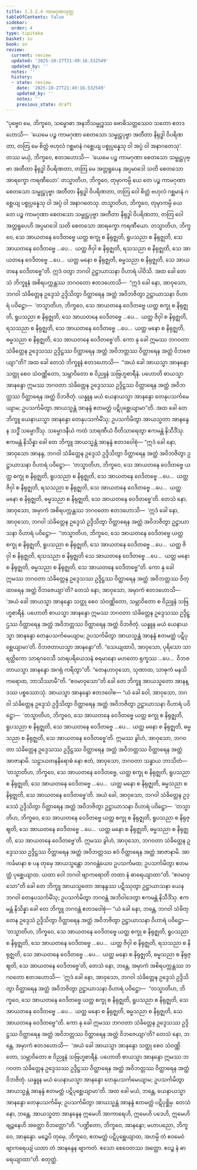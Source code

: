 ```yaml
---
title: 1.3.2.4 ကာမဂုဏသုတ္တ
tableOfContents: false
sidebar:
  order: 4
type: tipitaka
basket: su
book: sn
review:
  current: review
  updated: '2025-10-27T21:49:16.532549'
  updated_by: ''
  notes: ''
  history:
  - state: review
    date: '2025-10-27T21:49:16.532549'
    updated_by: ''
    notes: ''
    previous_state: draft
---
```



<ReviewStatus review={frontmatter.review} showDetails={true} />

<HypothesisAnnotation frontmatter={frontmatter} />

<DynamicBreadcrumb />

<Division number="117" book="sn" e="ch" v="18" p="298">

<Paragraph number="637" book="sn">
“ပုဗ္ဗေဝ မေ, ဘိက္ခဝေ, သမ္ဗောဓာ အနဘိသမ္ဗုဒ္ဓဿ ဗောဓိသတ္တဿေဝ သတော ဧတဒဟောသိ—  ‘ယေမေ ပဉ္စ ကာမဂုဏာ စေတသော သမ္ဖုဋ္ဌပုဗ္ဗာ အတီတာ နိရုဒ္ဓါ ဝိပရိဏတာ, တတြ မေ စိတ္တံ ဗဟုလံ ဂစ္ဆမာနံ ဂစ္ဆေယျ ပစ္စုပ္ပန္နေသု ဝါ အပ္ပံ ဝါ အနာဂတေသု’. တဿ မယှံ, ဘိက္ခဝေ, ဧတဒဟောသိ—  ‘ယေမေ ပဉ္စ ကာမဂုဏာ စေတသော သမ္ဖုဋ္ဌပုဗ္ဗာ အတီတာ နိရုဒ္ဓါ ဝိပရိဏတာ, တတြ မေ အတ္တရူပေန အပ္ပမာဒေါ သတိ စေတသော အာရက္ခော ကရဏီယော’. တသ္မာတိဟ, ဘိက္ခဝေ, တုမှာကမ္ပိ ယေ တေ ပဉ္စ ကာမဂုဏာ စေတသော သမ္ဖုဋ္ဌပုဗ္ဗာ အတီတာ နိရုဒ္ဓါ ဝိပရိဏတာ, တတြ ဝေါ စိတ္တံ ဗဟုလံ ဂစ္ဆမာနံ ဂစ္ဆေယျ ပစ္စုပ္ပန္နေသု ဝါ အပ္ပံ ဝါ အနာဂတေသု. တသ္မာတိဟ, ဘိက္ခဝေ, တုမှာကမ္ပိ ယေ တေ ပဉ္စ ကာမဂုဏာ စေတသော သမ္ဖုဋ္ဌပုဗ္ဗာ အတီတာ နိရုဒ္ဓါ ဝိပရိဏတာ, တတြ ဝေါ အတ္တရူပေဟိ အပ္ပမာဒေါ သတိ စေတသော အာရက္ခော ကရဏီယော. တသ္မာတိဟ, ဘိက္ခဝေ, သေ အာယတနေ ဝေဒိတဗ္ဗေ ယတ္ထ စက္ခု စ နိရုဇ္ဈတိ, ရူပသညာ စ နိရုဇ္ဈတိ, သေ အာယတနေ ဝေဒိတဗ္ဗေ …ပေ…  ယတ္ထ ဇိဝှါ စ နိရုဇ္ဈတိ, ရသသညာ စ နိရုဇ္ဈတိ, သေ အာယတနေ ဝေဒိတဗ္ဗေ …ပေ…  ယတ္ထ မနော စ နိရုဇ္ဈတိ, ဓမ္မသညာ စ နိရုဇ္ဈတိ, သေ အာယတနေ ဝေဒိတဗ္ဗေ”တိ. ဣဒံ ဝတွာ ဘဂဝါ ဥဋ္ဌာယာသနာ ဝိဟာရံ ပါဝိသိ.
</Paragraph>

<Paragraph number="638" book="sn">
အထ ခေါ တေသံ ဘိက္ခူနံ အစိရပက္ကန္တဿ ဘဂဝတော ဧတဒဟောသိ—  “ဣဒံ ခေါ နော, အာဝုသော, ဘဂဝါ သံခိတ္တေန ဥဒ္ဒေသံ ဥဒ္ဒိသိတွာ ဝိတ္ထာရေန အတ္ထံ အဝိဘဇိတွာ ဥဋ္ဌာယာသနာ ဝိဟာရံ ပဝိဋ္ဌော—  ‘တသ္မာတိဟ, ဘိက္ခဝေ, သေ အာယတနေ ဝေဒိတဗ္ဗေ ယတ္ထ စက္ခု စ နိရုဇ္ဈတိ, ရူပသညာ စ နိရုဇ္ဈတိ, သေ အာယတနေ ဝေဒိတဗ္ဗေ …ပေ…  ယတ္ထ ဇိဝှါ စ နိရုဇ္ဈတိ, ရသသညာ စ နိရုဇ္ဈတိ, သေ အာယတနေ ဝေဒိတဗ္ဗေ …ပေ…  ယတ္ထ မနော စ နိရုဇ္ဈတိ, ဓမ္မသညာ စ နိရုဇ္ဈတိ, သေ အာယတနေ ဝေဒိတဗ္ဗေ’တိ. ကော နု ခေါ ဣမဿ ဘဂဝတာ သံခိတ္တေန ဥဒ္ဒေသဿ ဥဒ္ဒိဋ္ဌဿ ဝိတ္ထာရေန အတ္ထံ အဝိဘတ္တဿ ဝိတ္ထာရေန အတ္ထံ ဝိဘဇေယျာ”တိ?
</Paragraph>

<Paragraph number="639" book="sn">
အထ ခေါ တေသံ ဘိက္ခူနံ ဧတဒဟောသိ—  “အယံ ခေါ အာယသ္မာ အာနန္ဒော သတ္ထု စေဝ သံဝဏ္ဏိတော, သမ္ဘာဝိတော စ ဝိညူနံ သဗြဟ္မစာရီနံ. ပဟောတိ စာယသ္မာ အာနန္ဒော ဣမဿ ဘဂဝတာ သံခိတ္တေန ဥဒ္ဒေသဿ ဥဒ္ဒိဋ္ဌဿ ဝိတ္ထာရေန အတ္ထံ အဝိဘတ္တဿ ဝိတ္ထာရေန အတ္ထံ ဝိဘဇိတုံ. ယန္နူန မယံ ယေနာယသ္မာ အာနန္ဒော တေနုပသင်္ကမေယျာမ; ဥပသင်္ကမိတွာ အာယသ္မန္တံ အာနန္ဒံ ဧတမတ္ထံ ပဋိပုစ္ဆေယျာမာ”တိ.
</Paragraph>

<Paragraph number="640" book="sn">
အထ ခေါ တေ ဘိက္ခူ ယေနာယသ္မာ အာနန္ဒော တေနုပသင်္ကမိံသု; ဥပသင်္ကမိတွာ အာယသ္မတာ အာနန္ဒေန သဒ္ဓိံ သမ္မောဒိံသု. သမ္မောဒနီယံ ကထံ သာရဏီယံ ဝီတိသာရေတွာ ဧကမန္တံ နိသီဒိံသု. ဧကမန္တံ နိသိန္နာ ခေါ တေ ဘိက္ခူ အာယသ္မန္တံ အာနန္ဒံ ဧတဒဝေါစုံ—
</Paragraph>

<Paragraph number="641" book="sn">
“ဣဒံ ခေါ နော, အာဝုသော အာနန္ဒ, ဘဂဝါ သံခိတ္တေန ဥဒ္ဒေသံ ဥဒ္ဒိသိတွာ ဝိတ္ထာရေန အတ္ထံ အဝိဘဇိတွာ ဥဋ္ဌာယာသနာ ဝိဟာရံ ပဝိဋ္ဌော—  ‘တသ္မာတိဟ, ဘိက္ခဝေ, သေ အာယတနေ ဝေဒိတဗ္ဗေ ယတ္ထ စက္ခု စ နိရုဇ္ဈတိ, ရူပသညာ စ နိရုဇ္ဈတိ, သေ အာယတနေ ဝေဒိတဗ္ဗေ …ပေ…  ယတ္ထ ဇိဝှါ စ နိရုဇ္ဈတိ, ရသသညာ စ နိရုဇ္ဈတိ, သေ အာယတနေ ဝေဒိတဗ္ဗေ …ပေ…  ယတ္ထ မနော စ နိရုဇ္ဈတိ, ဓမ္မသညာ စ နိရုဇ္ဈတိ, သေ အာယတနေ ဝေဒိတဗ္ဗေ’တိ. တေသံ နော, အာဝုသော, အမှာကံ အစိရပက္ကန္တဿ ဘဂဝတော ဧတဒဟောသိ—  ‘ဣဒံ ခေါ နော, အာဝုသော, ဘဂဝါ သံခိတ္တေန ဥဒ္ဒေသံ ဥဒ္ဒိသိတွာ ဝိတ္ထာရေန အတ္ထံ အဝိဘဇိတွာ ဥဋ္ဌာယာသနာ ဝိဟာရံ ပဝိဋ္ဌော—  “တသ္မာတိဟ, ဘိက္ခဝေ, သေ အာယတနေ ဝေဒိတဗ္ဗေ ယတ္ထ စက္ခု စ နိရုဇ္ဈတိ, ရူပသညာ စ နိရုဇ္ဈတိ, သေ အာယတနေ ဝေဒိတဗ္ဗေ …ပေ…  ယတ္ထ ဇိဝှါ စ နိရုဇ္ဈတိ, ရသသညာ စ နိရုဇ္ဈတိ သေ အာယတနေ ဝေဒိတဗ္ဗေ …ပေ…  ယတ္ထ မနော စ နိရုဇ္ဈတိ, ဓမ္မသညာ စ နိရုဇ္ဈတိ, သေ အာယတနေ ဝေဒိတဗ္ဗေ”တိ. ကော နု ခေါ ဣမဿ ဘဂဝတာ သံခိတ္တေန ဥဒ္ဒေသဿ ဥဒ္ဒိဋ္ဌဿ ဝိတ္ထာရေန အတ္ထံ အဝိဘတ္တဿ ဝိတ္ထာရေန အတ္ထံ ဝိဘဇေယျာ’တိ? တေသံ နော, အာဝုသော, အမှာကံ ဧတဒဟောသိ—  ‘အယံ ခေါ အာယသ္မာ အာနန္ဒော သတ္ထု စေဝ သံဝဏ္ဏိတော, သမ္ဘာဝိတော စ ဝိညူနံ သဗြဟ္မစာရီနံ. ပဟောတိ စာယသ္မာ အာနန္ဒော ဣမဿ ဘဂဝတာ သံခိတ္တေန ဥဒ္ဒေသဿ ဥဒ္ဒိဋ္ဌဿ ဝိတ္ထာရေန အတ္ထံ အဝိဘတ္တဿ ဝိတ္ထာရေန အတ္ထံ ဝိဘဇိတုံ. ယန္နူန မယံ ယေနာယသ္မာ အာနန္ဒော တေနုပသင်္ကမေယျာမ; ဥပသင်္ကမိတွာ အာယသ္မန္တံ အာနန္ဒံ ဧတမတ္ထံ ပဋိပုစ္ဆေယျာမာ’တိ. ဝိဘဇတာယသ္မာ အာနန္ဒော”တိ.
</Paragraph>

<Paragraph number="642" book="sn">
“သေယျထာပိ, အာဝုသော, ပုရိသော သာရတ္ထိကော သာရဂဝေသီ သာရပရိယေသနံ စရမာနော မဟတော ရုက္ခဿ …ပေ…  ဝိဘဇတာယသ္မာ အာနန္ဒော အဂရုံ ကရိတွာ”တိ.
</Paragraph>

<Paragraph number="643" book="sn">
“တေနဟာဝုသော, သုဏာထ, သာဓုကံ မနသိ ကရောထ, ဘာသိဿာမီ”တိ. “ဧဝမာဝုသော”တိ ခေါ တေ ဘိက္ခူ အာယသ္မတော အာနန္ဒဿ ပစ္စဿောသုံ. အာယသ္မာ အာနန္ဒော ဧတဒဝေါစ—
</Paragraph>

<Paragraph number="644" book="sn">
“ယံ ခေါ ဝေါ, အာဝုသော, ဘဂဝါ သံခိတ္တေန ဥဒ္ဒေသံ ဥဒ္ဒိသိတွာ ဝိတ္ထာရေန အတ္ထံ အဝိဘဇိတွာ ဥဋ္ဌာယာသနာ ဝိဟာရံ ပဝိဋ္ဌော—  ‘တသ္မာတိဟ, ဘိက္ခဝေ, သေ အာယတနေ ဝေဒိတဗ္ဗေ ယတ္ထ စက္ခု စ နိရုဇ္ဈတိ, ရူပသညာ စ နိရုဇ္ဈတိ, သေ အာယတနေ ဝေဒိတဗ္ဗေ …ပေ…  ယတ္ထ မနော စ နိရုဇ္ဈတိ, ဓမ္မသညာ စ နိရုဇ္ဈတိ, သေ အာယတနေ ဝေဒိတဗ္ဗေ’တိ. ဣမဿ ခွါဟံ, အာဝုသော, ဘဂဝတာ သံခိတ္တေန ဥဒ္ဒေသဿ ဥဒ္ဒိဋ္ဌဿ ဝိတ္ထာရေန အတ္ထံ အဝိဘတ္တဿ ဝိတ္ထာရေန အတ္ထံ အာဇာနာမိ. သဠာယတနနိရောဓံ နော ဧတံ, အာဝုသော, ဘဂဝတာ သန္ဓာယ ဘာသိတံ—  ‘တသ္မာတိဟ, ဘိက္ခဝေ, သေ အာယတနေ ဝေဒိတဗ္ဗေ, ယတ္ထ စက္ခု စ နိရုဇ္ဈတိ, ရူပသညာ စ နိရုဇ္ဈတိ, သေ အာယတနေ ဝေဒိတဗ္ဗေ …ပေ…  ယတ္ထ မနော စ နိရုဇ္ဈတိ, ဓမ္မသညာ စ နိရုဇ္ဈတိ, သေ အာယတနေ ဝေဒိတဗ္ဗေ’တိ. အယံ ခေါ, အာဝုသော, ဘဂဝါ သံခိတ္တေန ဥဒ္ဒေသံ ဥဒ္ဒိသိတွာ ဝိတ္ထာရေန အတ္ထံ အဝိဘဇိတွာ ဥဋ္ဌာယာသနာ ဝိဟာရံ ပဝိဋ္ဌော—  ‘တသ္မာတိဟ, ဘိက္ခဝေ, သေ အာယတနေ ဝေဒိတဗ္ဗေ ယတ္ထ စက္ခု စ နိရုဇ္ဈတိ, ရူပသညာ စ နိရုဇ္ဈတိ, သေ အာယတနေ ဝေဒိတဗ္ဗေ …ပေ…  ယတ္ထ မနော စ နိရုဇ္ဈတိ, ဓမ္မသညာ စ နိရုဇ္ဈတိ, သေ အာယတနေ ဝေဒိတဗ္ဗေ’တိ. ဣမဿ ခွါဟံ, အာဝုသော, ဘဂဝတာ သံခိတ္တေန ဥဒ္ဒေသဿ ဥဒ္ဒိဋ္ဌဿ ဝိတ္ထာရေန အတ္ထံ အဝိဘတ္တဿ ဧဝံ ဝိတ္ထာရေန အတ္ထံ အာဇာနာမိ. အာကင်္ခမာနာ စ ပန တုမှေ အာယသ္မန္တော ဘဂဝန္တံယေဝ ဥပသင်္ကမထ; ဥပသင်္ကမိတွာ ဧတမတ္ထံ ပုစ္ဆေယျာထ. ယထာ ဝေါ ဘဂဝါ ဗျာကရောတိ တထာ နံ ဓာရေယျာထာ”တိ.
</Paragraph>

<Paragraph number="645" book="sn">
“ဧဝမာဝုသော”တိ ခေါ တေ ဘိက္ခူ အာယသ္မတော အာနန္ဒဿ ပဋိဿုတွာ ဥဋ္ဌာယာသနာ ယေန ဘဂဝါ တေနုပသင်္ကမိံသု; ဥပသင်္ကမိတွာ ဘဂဝန္တံ အဘိဝါဒေတွာ ဧကမန္တံ နိသီဒိံသု. ဧကမန္တံ နိသိန္နာ ခေါ တေ ဘိက္ခူ ဘဂဝန္တံ ဧတဒဝေါစုံ—
</Paragraph>

<Paragraph number="646" book="sn">
“ယံ ခေါ နော, ဘန္တေ, ဘဂဝါ သံခိတ္တေန ဥဒ္ဒေသံ ဥဒ္ဒိသိတွာ ဝိတ္ထာရေန အတ္ထံ အဝိဘဇိတွာ ဥဋ္ဌာယာသနာ ဝိဟာရံ ပဝိဋ္ဌော—  ‘တသ္မာတိဟ, ဘိက္ခဝေ, သေ အာယတနေ ဝေဒိတဗ္ဗေ ယတ္ထ စက္ခု စ နိရုဇ္ဈတိ, ရူပသညာ စ နိရုဇ္ဈတိ, သေ အာယတနေ ဝေဒိတဗ္ဗေ …ပေ…  ယတ္ထ ဇိဝှါ စ နိရုဇ္ဈတိ, ရသသညာ စ နိရုဇ္ဈတိ, သေ အာယတနေ ဝေဒိတဗ္ဗေ …ပေ…  ယတ္ထ မနော စ နိရုဇ္ဈတိ, ဓမ္မသညာ စ နိရုဇ္ဈတိ, သေ အာယတနေ ဝေဒိတဗ္ဗေ’တိ, တေသံ နော, ဘန္တေ, အမှာကံ အစိရပက္ကန္တဿ ဘဂဝတော ဧတဒဟောသိ—  ‘ဣဒံ ခေါ နော, အာဝုသော, ဘဂဝါ သံခိတ္တေန ဥဒ္ဒေသံ ဥဒ္ဒိသိတွာ ဝိတ္ထာရေန အတ္ထံ အဝိဘဇိတွာ ဥဋ္ဌာယာသနာ ဝိဟာရံ ပဝိဋ္ဌော—  “တသ္မာတိဟ, ဘိက္ခဝေ, သေ အာယတနေ ဝေဒိတဗ္ဗေ ယတ္ထ စက္ခု စ နိရုဇ္ဈတိ, ရူပသညာ စ နိရုဇ္ဈတိ, သေ အာယတနေ ဝေဒိတဗ္ဗေ …ပေ…  ယတ္ထ မနော စ နိရုဇ္ဈတိ, ဓမ္မသညာ စ နိရုဇ္ဈတိ, သေ အာယတနေ ဝေဒိတဗ္ဗေ”တိ. ကော နု ခေါ ဣမဿ ဘဂဝတာ သံခိတ္တေန ဥဒ္ဒေသဿ ဥဒ္ဒိဋ္ဌဿ ဝိတ္ထာရေန အတ္ထံ အဝိဘတ္တဿ ဝိတ္ထာရေန အတ္ထံ ဝိဘဇေယျာ’တိ? တေသံ နော, ဘန္တေ, အမှာကံ ဧတဒဟောသိ—  ‘အယံ ခေါ အာယသ္မာ အာနန္ဒော သတ္ထု စေဝ သံဝဏ္ဏိတော, သမ္ဘာဝိတော စ ဝိညူနံ သဗြဟ္မစာရီနံ. ပဟောတိ စာယသ္မာ အာနန္ဒော ဣမဿ ဘဂဝတာ သံခိတ္တေန ဥဒ္ဒေသဿ ဥဒ္ဒိဋ္ဌဿ ဝိတ္ထာရေန အတ္ထံ အဝိဘတ္တဿ ဝိတ္ထာရေန အတ္ထံ ဝိဘဇိတုံ. ယန္နူန မယံ ယေနာယသ္မာ အာနန္ဒော တေနုပသင်္ကမေယျာမ; ဥပသင်္ကမိတွာ အာယသ္မန္တံ အာနန္ဒံ ဧတမတ္ထံ ပဋိပုစ္ဆေယျာမာ’တိ. အထ ခေါ မယံ, ဘန္တေ, ယေနာယသ္မာ အာနန္ဒော တေနုပသင်္ကမိမှ; ဥပသင်္ကမိတွာ အာယသ္မန္တံ အာနန္ဒံ ဧတမတ္ထံ ပဋိပုစ္ဆိမှ. တေသံ နော, ဘန္တေ, အာယသ္မတာ အာနန္ဒေန ဣမေဟိ အာကာရေဟိ, ဣမေဟိ ပဒေဟိ, ဣမေဟိ ဗျဉ္ဇနေဟိ အတ္ထော ဝိဘတ္တော”တိ.
</Paragraph>

<Paragraph number="647" book="sn">
“ပဏ္ဍိတော, ဘိက္ခဝေ, အာနန္ဒော; မဟာပညော, ဘိက္ခဝေ, အာနန္ဒော. မဉ္စေပိ တုမှေ, ဘိက္ခဝေ, ဧတမတ္ထံ ပဋိပုစ္ဆေယျာထ, အဟမ္ပိ တံ ဧဝမေဝံ ဗျာကရေယျံ ယထာ တံ အာနန္ဒေန ဗျာကတံ. ဧသော စေဝေတဿ အတ္ထော. ဧဝဉ္စ နံ ဓာရေယျာထာ”တိ.

</Paragraph>
</Division>

<Paragraph number="648" type="center" book="sn">
စတုတ္ထံ.
</Paragraph>